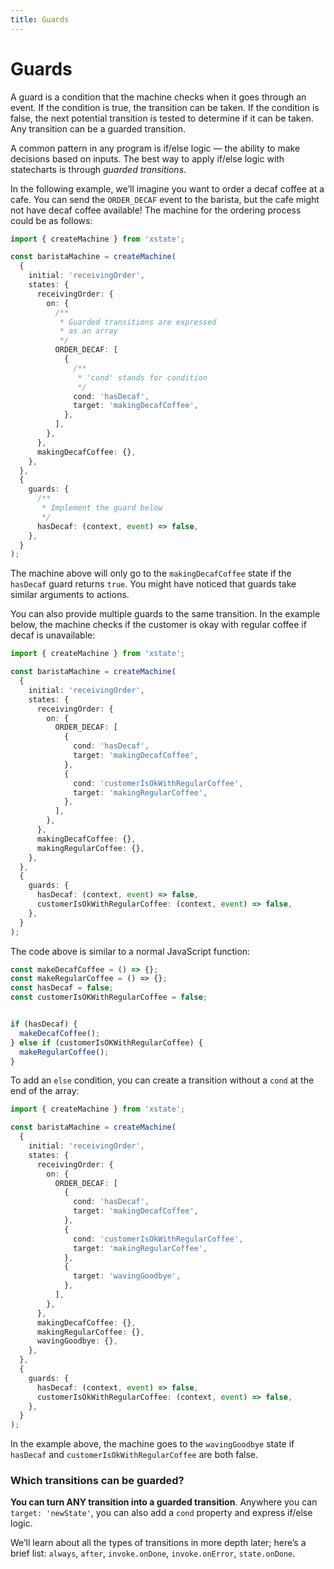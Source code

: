 ```yaml
---
title: Guards
---
```


# Guards

<!-- deps: ["options-intro","transitions-and-events","events-and-context-in-actions"] -->

A guard is a condition that the machine checks when it goes through an event. If the condition is true, the transition can be taken. If the condition is false, the next potential transition is tested to determine if it can be taken. Any transition can be a guarded transition.

A common pattern in any program is if/else logic — the ability to make decisions based on inputs. The best way to apply if/else logic with statecharts is through _guarded transitions_.

In the following example, we’ll imagine you want to order a decaf coffee at a cafe. You can send the `ORDER_DECAF` event to the barista, but the cafe might not have decaf coffee available! The machine for the ordering process could be as follows:

```ts
import { createMachine } from 'xstate';

const baristaMachine = createMachine(
  {
    initial: 'receivingOrder',
    states: {
      receivingOrder: {
        on: {
          /**
           * Guarded transitions are expressed
           * as an array
           */
          ORDER_DECAF: [
            {
              /**
               * 'cond' stands for condition
               */
              cond: 'hasDecaf',
              target: 'makingDecafCoffee',
            },
          ],
        },
      },
      makingDecafCoffee: {},
    },
  },
  {
    guards: {
      /**
       * Implement the guard below
       */
      hasDecaf: (context, event) => false,
    },
  }
);
```

The machine above will only go to the `makingDecafCoffee` state if the `hasDecaf` guard returns `true`. You might have noticed that guards take similar arguments to actions.

You can also provide multiple guards to the same transition. In the example below, the machine checks if the customer is okay with regular coffee if decaf is unavailable:

```ts
import { createMachine } from 'xstate';

const baristaMachine = createMachine(
  {
    initial: 'receivingOrder',
    states: {
      receivingOrder: {
        on: {
          ORDER_DECAF: [
            {
              cond: 'hasDecaf',
              target: 'makingDecafCoffee',
            },
            {
              cond: 'customerIsOkWithRegularCoffee',
              target: 'makingRegularCoffee',
            },
          ],
        },
      },
      makingDecafCoffee: {},
      makingRegularCoffee: {},
    },
  },
  {
    guards: {
      hasDecaf: (context, event) => false,
      customerIsOkWithRegularCoffee: (context, event) => false,
    },
  }
);
```

The code above is similar to a normal JavaScript function:

```ts
const makeDecafCoffee = () => {};
const makeRegularCoffee = () => {};
const hasDecaf = false;
const customerIsOKWithRegularCoffee = false;


if (hasDecaf) {
  makeDecafCoffee();
} else if (customerIsOKWithRegularCoffee) {
  makeRegularCoffee();
}
```

To add an `else` condition, you can create a transition without a `cond` at the end of the array:

```ts
import { createMachine } from 'xstate';

const baristaMachine = createMachine(
  {
    initial: 'receivingOrder',
    states: {
      receivingOrder: {
        on: {
          ORDER_DECAF: [
            {
              cond: 'hasDecaf',
              target: 'makingDecafCoffee',
            },
            {
              cond: 'customerIsOkWithRegularCoffee',
              target: 'makingRegularCoffee',
            },
            {
              target: 'wavingGoodbye',
            },
          ],
        },
      },
      makingDecafCoffee: {},
      makingRegularCoffee: {},
      wavingGoodbye: {},
    },
  },
  {
    guards: {
      hasDecaf: (context, event) => false,
      customerIsOkWithRegularCoffee: (context, event) => false,
    },
  }
);
```

In the example above, the machine goes to the `wavingGoodbye` state if `hasDecaf` and `customerIsOkWithRegularCoffee` are both false.

### Which transitions can be guarded?

**You can turn ANY transition into a guarded transition**. Anywhere you can `target: 'newState'`, you can also add a `cond` property and express if/else logic.

We’ll learn about all the types of transitions in more depth later; here’s a brief list: `always`, `after`, `invoke.onDone`, `invoke.onError`, `state.onDone`.
